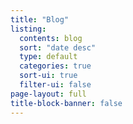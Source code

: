 ```yaml
---
title: "Blog"
listing:
  contents: blog
  sort: "date desc"
  type: default
  categories: true
  sort-ui: true
  filter-ui: false
page-layout: full
title-block-banner: false
---
```

